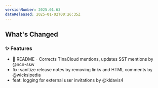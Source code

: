 ```yaml
---
versionNumber: 2025.01.63
dateReleased: 2025-01-02T00:26:35Z
---
```




## What's Changed
### ✨ Features
* 📝 README - Corrects TinaCloud mentions, updates SST mentions by @ncn-ssw
* fix: sanitize release notes by removing links and HTML comments by @wicksipedia
* feat: logging for external user invitations by @kldavis4



